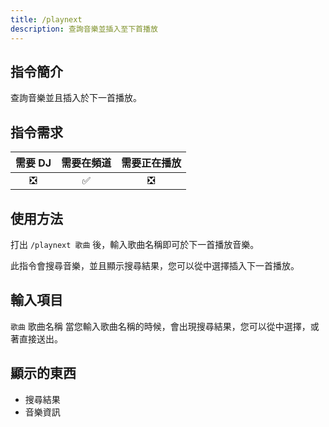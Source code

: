 ```yaml
---
title: /playnext
description: 查詢音樂並插入至下首播放
---
```


## 指令簡介
<Info>
查詢音樂並且插入於下一首播放。
</Info>

## 指令需求
| 需要 DJ |	需要在頻道 | 需要正在播放 |
| :-----: | :-------: | :---------: |
|   ❎   |    ✅     |     ❎      |

## 使用方法
打出 `/playnext 歌曲` 後，輸入歌曲名稱即可於下一首播放音樂。

此指令會搜尋音樂，並且顯示搜尋結果，您可以從中選擇插入下一首播放。

## 輸入項目
`歌曲` 歌曲名稱
<Info>
當您輸入歌曲名稱的時候，會出現搜尋結果，您可以從中選擇，或著直接送出。
</Info>

## 顯示的東西
- 搜尋結果
- 音樂資訊